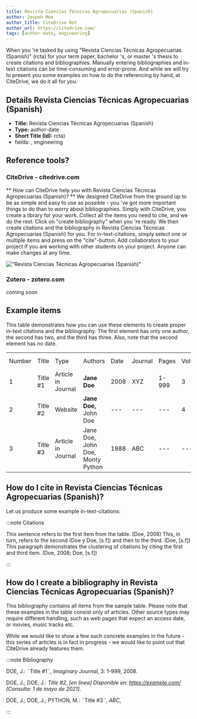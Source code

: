 ```yaml
---
title: Revista Ciencias Técnicas Agropecuarias (Spanish)
author: Jospeh Moe
author_title: CiteDrive Bot
author_url: https://citedrive.com/
tags: [author-date, engineering]
---
```


When you 're tasked by using "Revista Ciencias Técnicas Agropecuarias (Spanish)" (rcta) for your term paper, bachelor 's, or master 's thesis to create citations and bibliographies.
Manually entering bibliographies and in-text citations can be time-consuming and error-prone. And while we will try to present you some examples on how to do the referencing by hand, at CiteDrive, we do it all for you.

## Details  Revista Ciencias Técnicas Agropecuarias (Spanish)
* **Title:** Revista Ciencias Técnicas Agropecuarias (Spanish)
* **Type:** author-date
* **Short Title (Id):** rcta)
* fields: , engineering

## Reference tools?
### CiteDrive - citedrive.com
** How can CiteDrive help you with Revista Ciencias Técnicas Agropecuarias (Spanish)? **
We designed CiteDrive from the ground up to be as simple and easy to use as possible - you 've got more important things to do than to worry about bibliographies. Simply with CiteDrive, you create a library for your work. Collect all the items you need to cite, and we do the rest. Click on "create bibliography" when you 're ready. We then create citations and the bibliography in Revista Ciencias Técnicas Agropecuarias (Spanish) for you. For in-text-citations, simply select one or multiple items and press on the "cite"-button. Add collaborators to your project if you are working with other students on your project. Anyone can make changes at any time.


!["Revista Ciencias Técnicas Agropecuarias (Spanish)"](images/revista-ciencias-tecnicas-agropecuarias-spanish.svg "Choose Revista Ciencias Técnicas Agropecuarias (Spanish) in the CiteDrive App")

### Zotero - zotero.com

coming soon

## Example items

This table demonstrates how you can use these elements to create proper in-text citations and the bibliography. The first element has only one author, the second has two, and the third has three. Also, note that the second element has no date.


<table>
  <tr>
   <td>Number
   </td>
   <td>Title
   </td>
   <td>Type
   </td>
   <td>Authors
   </td>
   <td>Date
   </td>
   <td>Journal
   </td>
   <td>Pages
   </td>
   <td>Volume
   </td>
   <td>Issue
   </td>
   <td>Access Date
   </td>
  </tr>
  <tr>
   <td>1
   </td>
   <td>Title #1
   </td>
   <td>Article in Journal
   </td>
   <td><strong>Jane Doe</strong>
   </td>
   <td>2008
   </td>
   <td>XYZ
   </td>
   <td>1-999
   </td>
   <td>3
   </td>
   <td>2
   </td>
   <td>--
   </td>
  </tr>
  <tr>
   <td>
2
   </td>
   <td>Title #2
   </td>
   <td>Website
   </td>
   <td><strong>Jane Doe, </strong>John Doe
   </td>
   <td>---
   </td>
   <td>---
   </td>
   <td>---
   </td>
   <td>4
   </td>
   <td>---
   </td>
   <td>2020-05-01
   </td>
  </tr>
  <tr>
   <td>3
   </td>
   <td>Title #3
   </td>
   <td>Article in Journal
   </td>
   <td>Jane Doe, John Doe, Monty Python
   </td>
   <td>1988
   </td>
   <td>ABC
   </td>
   <td>---
   </td>
   <td>---
   </td>
   <td>16
   </td>
   <td>---
   </td>
  </tr>
</table>



## How do I cite in  Revista Ciencias Técnicas Agropecuarias (Spanish)?

Let us produce some example in-text-citations:

:::note Citations


This sentence refers to the first item from the table. (Doe, 2008) This, in turn, refers to the second (Doe y Doe, [s.f])
and then to the third.  (Doe, [s.f])
This paragraph demonstrates the clustering of citations by citing the first and third item. (Doe, 2008; Doe, [s.f])

:::

## How do I create a bibliography in Revista Ciencias Técnicas Agropecuarias (Spanish)?

This bibliography contains all items from the sample table. Please note that these examples in the table consist only of articles. Other source types may require different handling, such as web pages that expect an access date, or movies, music tracks etc.

While we would like to show a few such concrete examples in the future - this series of articles is in fact in progress - we would like to point out that CiteDrive already features them.

:::note Bibliography

DOE, J.: ¨Title #1¨, <i>Imaginary Journal</i>, 3: 1-999, 2008. 

DOE, J.; DOE, J.:  <i>Title #2</i>, <i>[en línea] </i><i>Disponible en: https://example.com/</i> <i> [Consulta: 1 de mayo de 2021]</i>. 

DOE, J.; DOE, J.; PYTHON, M.: ¨Title #3¨, <i>ABC</i>, 



:::


        